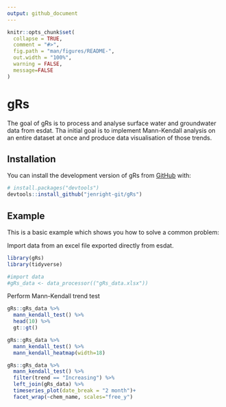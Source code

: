 ```yaml
---
output: github_document
---
```


<!-- README.md is generated from README.Rmd. Please edit that file -->

```r
knitr::opts_chunk$set(
  collapse = TRUE,
  comment = "#>",
  fig.path = "man/figures/README-",
  out.width = "100%",
  warning = FALSE,
  message=FALSE
)
```

# gRs

<!-- badges: start -->
<!-- badges: end -->

The goal of gRs is to process and analyse surface water and groundwater data from esdat.
Tha initial goal is to implement Mann-Kendall analysis on an entire dataset at once and produce data visualisation of those trends.

## Installation

You can install the development version of gRs from [GitHub](https://github.com/) with:

``` r
# install.packages("devtools")
devtools::install_github("jenright-git/gRs")
```

## Example

This is a basic example which shows you how to solve a common problem:

Import data from an excel file exported directly from esdat.

```r
library(gRs)
library(tidyverse)

#import data
#gRs_data <- data_processor(("gRs_data.xlsx"))

```

Perform Mann-Kendall trend test
```r
gRs::gRs_data %>% 
  mann_kendall_test() %>% 
  head(10) %>% 
  gt::gt()
```

```r
gRs::gRs_data %>% 
  mann_kendall_test() %>% 
  mann_kendall_heatmap(width=18)
```

```r
gRs::gRs_data %>% 
  mann_kendall_test() %>% 
  filter(trend == "Increasing") %>% 
  left_join(gRs_data) %>% 
  timeseries_plot(date_break = "2 month")+
  facet_wrap(~chem_name, scales="free_y")
```

